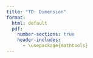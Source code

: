 ```yaml
--- 
title: "TD: Dimension"
format:
  html: default
  pdf: 
    number-sections: true
    header-includes:
      - \usepackage{mathtools} 
---
```


